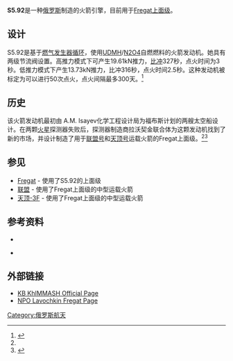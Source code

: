 '''S5.92'''是一种[[俄罗斯|俄罗斯]]制造的火箭引擎，目前用于[[佛盖特上面级|Fregat上面级]]。

== 设计 ==
S5.92是基于[[燃气发生器循环|燃气发生器循环]]，使用[[UDMH|UDMH]]/[[四氧化二氮|N2O4]]自燃燃料的火箭发动机。她具有两级节流阀设置。高推力模式下可产生19.61kN推力，[[比冲|比冲]]327秒，点火时间为3秒。低推力模式下产生13.73kN推力，比冲316秒，点火时间2.5秒。这种发动机被标定为可以进行50次点火，点火间隔最多300天。<ref name="himmash-s592">{{cite web |url=http://kbhmisaeva.ru/main.php?id=53 |publisher=KB Khimmash |title=Engines S5.221 and S5.92. The upper stage Fregat |language=ru |accessdate=2015-06-02 |archive-date=2016-03-20 |archive-url=https://web.archive.org/web/20160320132115/http://kbhmisaeva.ru/main.php?id=53 |dead-url=no }}</ref>

== 历史 ==
该火箭发动机最初由 A.M. Isayev化学工程设计局为福布斯计划的两艘太空船设计。在两颗[[火星|火星]]探测器失败后，探测器制造商拉沃契金联合体为这颗发动机找到了新的市场，并设计制造了用于[[聯合系列運載火箭|联盟号]]和[[天顶号|天顶号]]运载火箭的Fregat上面级。<ref name="himmash-s592"/><ref name="rsw-fregat">{{cite web |url=http://www.russianspaceweb.com/fregat.html |title=Fregat space tug |publisher=RussianSpaceWeb |first=Anatoly |last=Zak |accessdate=2015-06-02 |deadurl=yes |archiveurl=https://web.archive.org/web/20140619125115/http://www.russianspaceweb.com/fregat.html |archivedate=2014-06-19 }}</ref>

== 参见 ==
* [[佛盖特上面级|Fregat]] - 使用了S5.92的上面级
* [[聯合運載火箭|联盟]] - 使用了Fregat上面级的中型运载火箭
* [[天頂系列運載火箭|天顶-3F]] - 使用了Fregat上面级的中型运载火箭

== 参考资料 ==
<references />
*{{cite web |url=http://www.b14643.de/Spacerockets/Diverse/KB-Isayev_KDUs/index.htm |title=Spacecraft-propulsion blocks (KDU)  from Isayev's design bureau (now Khimmash) |first=Norbert |last=Brügge |publisher=B14643.de |accessdate=2015-06-02 |deadurl=yes |archiveurl=https://web.archive.org/web/20150602231608/http://www.b14643.de/Spacerockets/Diverse/KB-Isayev_KDUs/index.htm |archivedate=2015-06-02 }}

*{{cite web |url=http://www.k204.ru/books/vrd/wiki2/PDF/Himmash.pdf |title=KVD-1 & S5.92 Brochure |publisher=[[A.M._Isayev_Chemical_Engineering_Design_Bureau|KB KhIMMASH]] |date=1998-10-13 |accessdate=2015-08-03 |archive-date=2016-08-16 |archive-url=https://web.archive.org/web/20160816140824/http://www.k204.ru/books/vrd/wiki2/PDF/Himmash.pdf |dead-url=no }}

== 外部链接 ==
* [http://kbhmisaeva.ru/main.php?id=53 KB KhIMMASH Official Page]{{Wayback|url=http://kbhmisaeva.ru/main.php?id=53 |date=20160320132115 }}{{ru icon}}
* [https://web.archive.org/web/20150403051048/http://www.laspace.ru/rus/fregat.php NPO Lavochkin Fregat Page]{{ru icon}}

[[Category:俄罗斯航天|Category:俄罗斯航天]]